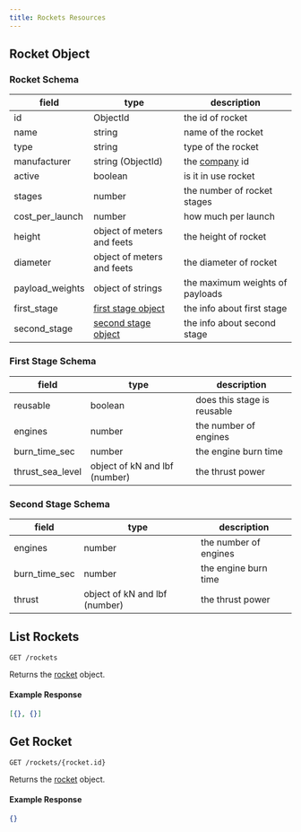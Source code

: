 ```yaml
---
title: Rockets Resources
---
```


## Rocket Object

### Rocket Schema

| field           | type                                        | description                                    |
| --------------- | ------------------------------------------- | ---------------------------------------------- |
| id              | ObjectId                                    | the id of rocket                               |
| name            | string                                      | name of the rocket                             |
| type            | string                                      | type of the rocket                             |
| manufacturer    | string (ObjectId)                           | the [company](./company.mdx#company-schema) id |
| active          | boolean                                     | is it in use rocket                            |
| stages          | number                                      | the number of rocket stages                    |
| cost_per_launch | number                                      | how much per launch                            |
| height          | object of meters and feets                  | the height of rocket                           |
| diameter        | object of meters and feets                  | the diameter of rocket                         |
| payload_weights | object of strings                           | the maximum weights of payloads                |
| first_stage     | [first stage object](#first-stage-schema)   | the info about first stage                     |
| second_stage    | [second stage object](#second-stage-schema) | the info about second stage                    |

### First Stage Schema

| field            | type                          | description                 |
| ---------------- | ----------------------------- | --------------------------- |
| reusable         | boolean                       | does this stage is reusable |
| engines          | number                        | the number of engines       |
| burn_time_sec    | number                        | the engine burn time        |
| thrust_sea_level | object of kN and lbf (number) | the thrust power            |

### Second Stage Schema

| field         | type                          | description           |
| ------------- | ----------------------------- | --------------------- |
| engines       | number                        | the number of engines |
| burn_time_sec | number                        | the engine burn time  |
| thrust        | object of kN and lbf (number) | the thrust power      |

## List Rockets

```http
GET /rockets
```

Returns the [rocket](#rocket-object) object.

#### Example Response

```json
[{}, {}]
```

## Get Rocket

```http
GET /rockets/{rocket.id}
```

Returns the [rocket](#rocket-object) object.

#### Example Response

```json
{}
```
